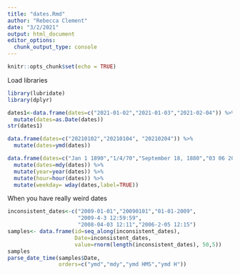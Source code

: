 ```yaml
---
title: "dates.Rmd"
author: "Rebecca Clement"
date: "3/2/2021"
output: html_document
editor_options: 
  chunk_output_type: console
---
```


```r
knitr::opts_chunk$set(echo = TRUE)
```
Load libraries
```r
library(lubridate)
library(dplyr)
```
```r
dates1<-data.frame(dates=c("2021-01-02","2021-01-03","2021-02-04")) %>% 
  mutate(dates=as.Date(dates))
str(dates1)
```
```r
data.frame(dates=c("20210102","20210104", "20210204")) %>% 
  mutate(dates=ymd(dates))
```
```r
data.frame(dates=c("Jan 1 1890","1/4/70","September 18, 1880","03 06 20")) %>% 
  mutate(dates=mdy(dates)) %>% 
  mutate(year=year(dates)) %>% 
  mutate(hour=hour(dates)) %>% 
  mutate(weekday= wday(dates,label=TRUE))
```
When you have really weird dates
```r
inconsistent_dates<-c("2009-01-01","20090101","01-01-2009",
                      "2009-4-3 12:59:59",
                      "2008-04-03 12:11","2006-2-05 12:15")
samples<- data.frame(id=seq_along(inconsistent_dates),
                     Date=inconsistent_dates,
                     value=rnorm(length(inconsistent_dates), 50,5))
samples
parse_date_time(samples$Date,
                orders=c("ymd","mdy","ymd HMS","ymd H"))
```

